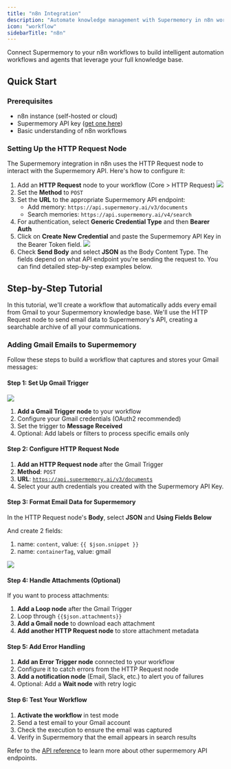 ```yaml
---
title: "n8n Integration"
description: "Automate knowledge management with Supermemory in n8n workflows"
icon: "workflow"
sidebarTitle: "n8n"
---
```


Connect Supermemory to your n8n workflows to build intelligent automation workflows and agents that leverage your full knowledge base.

## Quick Start

### Prerequisites

- n8n instance (self-hosted or cloud)
- Supermemory API key ([get one here](https://console.supermemory.com/settings))
- Basic understanding of n8n workflows

### Setting Up the HTTP Request Node

The Supermemory integration in n8n uses the HTTP Request node to interact with the Supermemory API. Here's how to configure it:

1. Add an **HTTP Request** node to your workflow (Core > HTTP Request)
![](/images/core-http-req.png)
2. Set the **Method** to `POST`
3. Set the **URL** to the appropriate Supermemory API endpoint:
   - Add memory: `https://api.supermemory.ai/v3/documents`
   - Search memories: `https://api.supermemory.ai/v4/search`
4. For authentication, select **Generic Credential Type** and then **Bearer Auth**
5. Click on **Create New Credential** and paste the Supermemory API Key in the Bearer Token field.
![](/images/bearer-auth-add-n8n.png)
6. Check **Send Body** and select **JSON** as the Body Content Type. The fields depend on what API endpoint you're sending the request to. You can find detailed step-by-step examples below.

## Step-by-Step Tutorial

In this tutorial, we'll create a workflow that automatically adds every email from Gmail to your Supermemory knowledge base. We'll use the HTTP Request node to send email data to Supermemory's API, creating a searchable archive of all your communications.

### Adding Gmail Emails to Supermemory

Follow these steps to build a workflow that captures and stores your Gmail messages:

#### Step 1: Set Up Gmail Trigger

![](/images/gmail-trigger.png)

1. **Add a Gmail Trigger node** to your workflow
2. Configure your Gmail credentials (OAuth2 recommended)
3. Set the trigger to **Message Received**
4. Optional: Add labels or filters to process specific emails only

#### Step 2: Configure HTTP Request Node

1. **Add an HTTP Request node** after the Gmail Trigger
2. **Method**: `POST`
3. **URL**: [`https://api.supermemory.ai/v3/documents`](/api-reference/manage-documents/add-document)
4. Select your auth credentials you created with the Supermemory API Key.

#### Step 3: Format Email Data for Supermemory

In the HTTP Request node's **Body**, select **JSON** and **Using Fields Below**

And create 2 fields:

1. name: `content`, value: `{{ $json.snippet }}`
2. name: `containerTag`, value: gmail


![](/images/gmail-content.png)

#### Step 4: Handle Attachments (Optional)

If you want to process attachments:

1. **Add a Loop node** after the Gmail Trigger
2. Loop through `{{$json.attachments}}`
3. **Add a Gmail node** to download each attachment
4. **Add another HTTP Request node** to store attachment metadata


#### Step 5: Add Error Handling

1. **Add an Error Trigger node** connected to your workflow
2. Configure it to catch errors from the HTTP Request node
3. **Add a notification node** (Email, Slack, etc.) to alert you of failures
4. Optional: Add a **Wait node** with retry logic

#### Step 6: Test Your Workflow

1. **Activate the workflow** in test mode
2. Send a test email to your Gmail account
3. Check the execution to ensure the email was captured
4. Verify in Supermemory that the email appears in search results

Refer to the [API reference](/api-reference/manage-documents/add-document) to learn more about other supermemory API endpoints.
